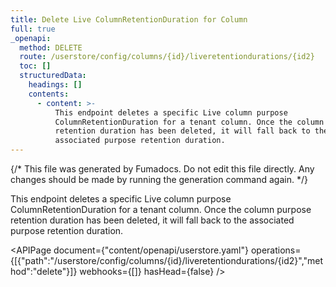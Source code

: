 ```yaml
---
title: Delete Live ColumnRetentionDuration for Column
full: true
_openapi:
  method: DELETE
  route: /userstore/config/columns/{id}/liveretentiondurations/{id2}
  toc: []
  structuredData:
    headings: []
    contents:
      - content: >-
          This endpoint deletes a specific Live column purpose
          ColumnRetentionDuration for a tenant column. Once the column purpose
          retention duration has been deleted, it will fall back to the
          associated purpose retention duration.
---
```


{/* This file was generated by Fumadocs. Do not edit this file directly. Any changes should be made by running the generation command again. */}

This endpoint deletes a specific Live column purpose ColumnRetentionDuration for a tenant column. Once the column purpose retention duration has been deleted, it will fall back to the associated purpose retention duration.

<APIPage document={"content/openapi/userstore.yaml"} operations={[{"path":"/userstore/config/columns/{id}/liveretentiondurations/{id2}","method":"delete"}]} webhooks={[]} hasHead={false} />